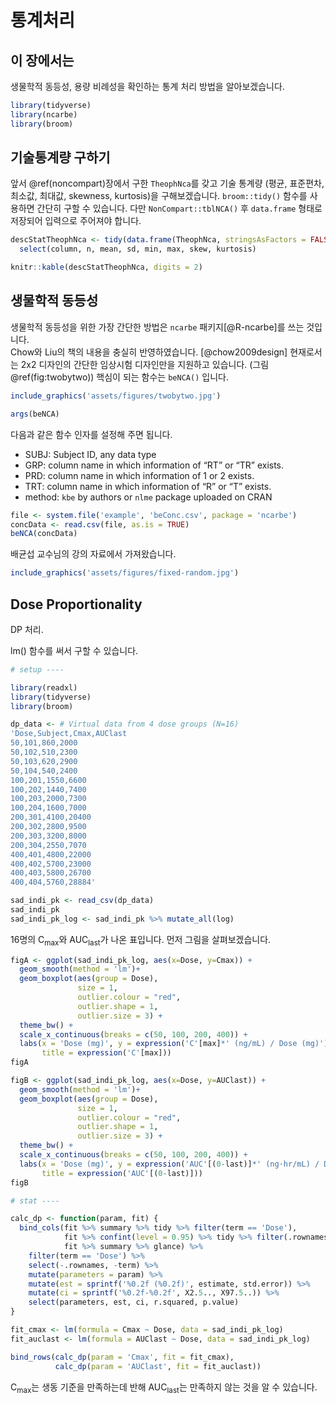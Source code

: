 # 통계처리 {#statistics}

## 이 장에서는 {#stat-intro}

생물학적 동등성, 용량 비례성을 확인하는 통계 처리 방법을 알아보겠습니다.

```r
library(tidyverse)
library(ncarbe)
library(broom)
```


## 기술통계량 구하기

앞서 \@ref(noncompart)장에서 구한 `TheophNca`를 갖고 기술 통계량 (평균, 표준편차, 최소값, 최대값, skewness, kurtosis)을 구해보겠습니다. `broom::tidy()` 함수를 사용하면 간단히 구할 수 있습니다. 다만 `NonCompart::tblNCA()` 후 `data.frame` 형태로 저장되어 입력으로 주어져야 합니다.

```r
descStatTheophNca <- tidy(data.frame(TheophNca, stringsAsFactors = FALSE)) %>% 
  select(column, n, mean, sd, min, max, skew, kurtosis)

knitr::kable(descStatTheophNca, digits = 2)
```

## 생물학적 동등성 {#bioequivalence}

생물학적 동등성을 위한 가장 간단한 방법은 `ncarbe` 패키지[@R-ncarbe]를 쓰는 것입니다.  
Chow와 Liu의 책의 내용을 충실히 반영하였습니다. [@chow2009design]
현재로서는 2x2 디자인의 간단한 임상시험 디자인만을 지원하고 있습니다. (그림 \@ref(fig:twobytwo))
핵심이 되는 함수는 `beNCA()` 입니다. 

```r
include_graphics('assets/figures/twobytwo.jpg')
```


```r
args(beNCA)
```

다음과 같은 함수 인자를 설정해 주면 됩니다.

- SUBJ: Subject ID, any data type
- GRP: column name in which information of "RT" or "TR" exists.
- PRD: column name in which information of 1 or 2 exists.
- TRT: column name in which information of "R" or "T" exists.
- method: `kbe` by authors or `nlme` package uploaded on CRAN

```r
file <- system.file('example', 'beConc.csv', package = 'ncarbe')
concData <- read.csv(file, as.is = TRUE)
beNCA(concData)
```


배균섭 교수님의 강의 자료에서 가져왔습니다.

```r
include_graphics('assets/figures/fixed-random.jpg')
```


## Dose Proportionality {#dp}

DP 처리.



lm() 함수를 써서 구할 수 있습니다.

```r
# setup ----

library(readxl)
library(tidyverse)
library(broom)

dp_data <- # Virtual data from 4 dose groups (N=16)
'Dose,Subject,Cmax,AUClast
50,101,860,2000
50,102,510,2300
50,103,620,2900
50,104,540,2400
100,201,1550,6600
100,202,1440,7400
100,203,2000,7300
100,204,1600,7000
200,301,4100,20400
200,302,2800,9500
200,303,3200,8000
200,304,2550,7070
400,401,4800,22000
400,402,5700,23000
400,403,5800,26700
400,404,5760,28884'

sad_indi_pk <- read_csv(dp_data)
sad_indi_pk
sad_indi_pk_log <- sad_indi_pk %>% mutate_all(log)
```

16명의 C~max~와 AUC~last~가 나온 표입니다. 먼저 그림을 살펴보겠습니다.

```r
figA <- ggplot(sad_indi_pk_log, aes(x=Dose, y=Cmax)) +
  geom_smooth(method = 'lm')+
  geom_boxplot(aes(group = Dose), 
               size = 1, 
               outlier.colour = "red", 
               outlier.shape = 1, 
               outlier.size = 3) +
  theme_bw() +
  scale_x_continuous(breaks = c(50, 100, 200, 400)) +
  labs(x = 'Dose (mg)', y = expression('C'[max]*' (ng/mL) / Dose (mg)'),#'Cmax / Dose', 
       title = expression('C'[max]))
figA

figB <- ggplot(sad_indi_pk_log, aes(x=Dose, y=AUClast)) +
  geom_smooth(method = 'lm')+
  geom_boxplot(aes(group = Dose), 
               size = 1, 
               outlier.colour = "red", 
               outlier.shape = 1, 
               outlier.size = 3) +
  theme_bw() +
  scale_x_continuous(breaks = c(50, 100, 200, 400)) +
  labs(x = 'Dose (mg)', y = expression('AUC'[(0-last)]*' (ng·hr/mL) / Dose (mg)'),#'Cmax / Dose', 
       title = expression('AUC'[(0-last)]))
figB
```

```r


# stat ----

calc_dp <- function(param, fit) {
  bind_cols(fit %>% summary %>% tidy %>% filter(term == 'Dose'), 
            fit %>% confint(level = 0.95) %>% tidy %>% filter(.rownames == 'Dose'), 
            fit %>% summary %>% glance) %>% 
    filter(term == 'Dose') %>% 
    select(-.rownames, -term) %>% 
    mutate(parameters = param) %>% 
    mutate(est = sprintf('%0.2f (%0.2f)', estimate, std.error)) %>% 
    mutate(ci = sprintf('%0.2f-%0.2f', X2.5.., X97.5..)) %>% 
    select(parameters, est, ci, r.squared, p.value)
}

fit_cmax <- lm(formula = Cmax ~ Dose, data = sad_indi_pk_log)
fit_auclast <- lm(formula = AUClast ~ Dose, data = sad_indi_pk_log)

bind_rows(calc_dp(param = 'Cmax', fit = fit_cmax),
          calc_dp(param = 'AUClast', fit = fit_auclast))
```

C~max~는 생동 기준을 만족하는데 반해 AUC~last~는 만족하지 않는 것을 알 수 있습니다.


